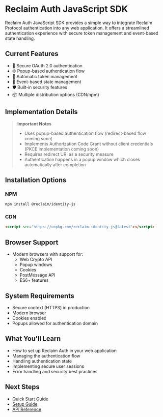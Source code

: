 # Reclaim Auth JavaScript SDK

Reclaim Auth JavaScript SDK provides a simple way to integrate Reclaim Protocol authentication into any web application. It offers a streamlined authentication experience with secure token management and event-based state handling.

## Current Features

- 🔐 Secure OAuth 2.0 authentication
- 🌐 Popup-based authentication flow
- 🔄 Automatic token management
- 📡 Event-based state management
- 🛡️ Built-in security features
- 📦 Multiple distribution options (CDN/npm)

## Implementation Details

> **Important Notes**
> - Uses popup-based authentication flow (redirect-based flow coming soon)
> - Implements Authorization Code Grant without client credentials (PKCE implementation coming soon)
> - Requires redirect URI as a security measure
> - Authentication happens in a popup window which closes automatically after completion

## Installation Options

### NPM
```bash
npm install @reclaim/identity-js
```

### CDN
```html
<script src="https://unpkg.com/reclaim-identity-js@latest"></script>
```

## Browser Support

- Modern browsers with support for:
  - Web Crypto API
  - Popup windows
  - Cookies
  - PostMessage API
  - ES6+ features

## System Requirements

- Secure context (HTTPS) in production
- Modern browser
- Cookies enabled
- Popups allowed for authentication domain

## What You'll Learn

- How to set up Reclaim Auth in your web application
- Managing the authentication flow
- Handling authentication state
- Implementing secure user sessions
- Error handling and security best practices

## Next Steps

- [Quick Start Guide](/reclaim-auth-js/quickstart)
- [Setup Guide](/reclaim-auth-js/setup)
- [API Reference](/reclaim-auth-js/api-reference)